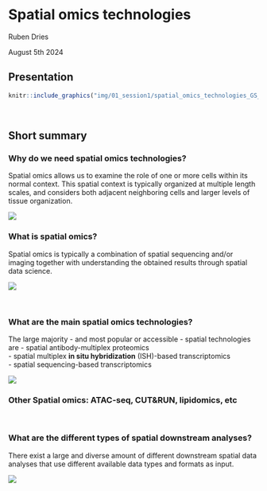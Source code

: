 # Spatial omics technologies

Ruben Dries

August 5th 2024

## Presentation

```r
knitr::include_graphics("img/01_session1/spatial_omics_technologies_GS_workshop.pdf")
```


<br>   


## Short summary

### Why do we need spatial omics technologies?

Spatial omics allows us to examine the role of one or more cells within its normal context. 
This spatial context is typically organized at multiple length scales, and considers
both adjacent neighboring cells and larger levels of tissue organization.

![](img/01_session1/0-spatial_vs_singlecell.png)

### What is spatial omics?

Spatial omics is typically a combination of spatial sequencing and/or imaging 
together with understanding the obtained results through spatial data science.

![](img/01_session1/1-spatial_combo.png)

<br>    

### What are the main spatial omics technologies?

The large majority - and most popular or accessible - spatial technologies are
- spatial antibody-multiplex proteomics  
- spatial multiplex **in situ hybridization** (ISH)-based transcriptomics  
- spatial sequencing-based transcriptomics

![](img/01_session1/2-spatial_technologies_web.png)


### Other Spatial omics: ATAC-seq, CUT&RUN, lipidomics, etc


<br>  

### What are the different types of spatial downstream analyses?

There exist a large and diverse amount of different downstream spatial data analyses
that use different available data types and formats as input.

![](img/01_session1/3-spatial_downstream_analyses.png)
